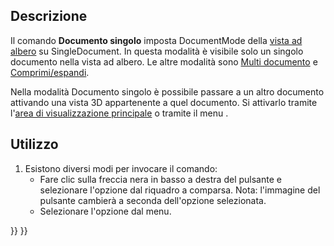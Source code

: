 <languages/>

{{Docnav/it
|[[Std_TreeRecordSelection/it|Registra la selezione]]
|[[Std_TreeMultiDocument/it|Multi documento]]
|[[Std_View_Menu/it|Menu Visualizza]]
|IconL=Std_TreeRecordSelection.svg
|IconR=Std_TreeMultiDocument.svg
|IconC=Freecad.svg
}}

{{GuiCommand/it
|Name=Std_TreeSingleDocument
|Name/it=Documento singolo
|MenuLocation=Visualizza → Azioni della vista ad albero → Documento singolo
|Workbenches=Tutti
|Version=0.19
|SeeAlso=[[Std_TreeMultiDocument/it|Multi documento]], [[Std_TreeCollapseDocument/it|Comprimi/espandi]]
}}

<span id="Description"></span>
==Descrizione==

Il comando '''Documento singolo''' imposta DocumentMode della [[Tree_view/it|vista ad albero]] su SingleDocument. In questa modalità è visibile solo un singolo documento nella vista ad albero. Le altre modalità sono [[Std_TreeMultiDocument/it|Multi documento]] e [[Std_TreeCollapseDocument/it|Comprimi/espandi]].

Nella modalità Documento singolo è possibile passare a un altro documento attivando una vista 3D appartenente a quel documento. Si attivarlo tramite l'[[Main_view_area/it|area di visualizzazione principale]] o tramite il menu {{MenuCommand|Finestre}}.

<span id="Usage"></span>
==Utilizzo==

# Esistono diversi modi per invocare il comando:
#* Fare clic sulla freccia nera in basso a destra del pulsante {{Button|[[Image:Std_TreeSyncView.svg|16px]]}} e selezionare l'opzione {{MenuCommand|Documento singolo}} dal riquadro a comparsa. Nota: l'immagine del pulsante cambierà a seconda dell'opzione selezionata.
#* Selezionare l'opzione {{MenuCommand|Visualizza → Azioni della vista ad albero → Documento singolo}} dal menu.


{{Docnav/it
|[[Std_TreeRecordSelection/it|Registra la selezione]]
|[[Std_TreeMultiDocument/it|Multi documento]]
|[[Std_View_Menu/it|Menu Visualizza]]
|IconL=Std_TreeRecordSelection.svg
|IconR=Std_TreeMultiDocument.svg
|IconC=Freecad.svg
}}

{{Std_Base_navi{{#translation:}}}}
{{Userdocnavi{{#translation:}}}}